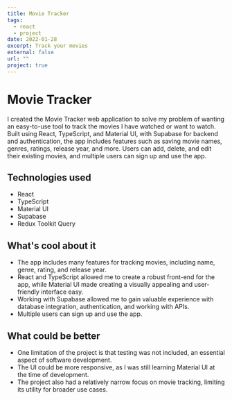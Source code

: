 ```yaml
---
title: Movie Tracker
tags:
  - react
  - project
date: 2022-01-28
excerpt: Track your movies
external: false
url: ""
project: true
---
```


# Movie Tracker

I created the Movie Tracker web application to solve my problem of wanting an easy-to-use tool to track the movies I have watched or want to watch. Built using React, TypeScript, and Material UI, with Supabase for backend and authentication, the app includes features such as saving movie names, genres, ratings, release year, and more. Users can add, delete, and edit their existing movies, and multiple users can sign up and use the app.

## Technologies used

- React
- TypeScript
- Material UI
- Supabase
- Redux Toolkit Query

## What's cool about it

- The app includes many features for tracking movies, including name, genre, rating, and release year.
- React and TypeScript allowed me to create a robust front-end for the app, while Material UI made creating a visually appealing and user-friendly interface easy.
- Working with Supabase allowed me to gain valuable experience with database integration, authentication, and working with APIs.
- Multiple users can sign up and use the app.

## What could be better

- One limitation of the project is that testing was not included, an essential aspect of software development.
- The UI could be more responsive, as I was still learning Material UI at the time of development.
- The project also had a relatively narrow focus on movie tracking, limiting its utility for broader use cases.
